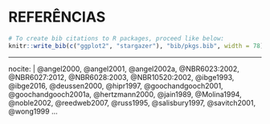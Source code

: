 <!--
The bib chunk below must go last in this document according to how R Markdown renders.  More info is at http://rmarkdown.rstudio.com/authoring_bibliographies_and_citations.html
-->

<!-- 
If you'd like to change the name of the bibliography to something else,
delete "References" and replace it.
-->

# REFERÊNCIAS {-}

```r
# To create bib citations to R packages, proceed like below:
knitr::write_bib(c("ggplot2", "stargazer"), "bib/pkgs.bib", width = 78)
```

<!--
This manually sets the header for this unnumbered chapter.
-->
\markboth{Referências}{REFERÊNCIAS}


<div id="refs"></div>

<!--
To create a hanging indent and spacing between entries.  These three lines may need to be removed for styles that don't require the hanging indent.
-->

<!--
This is just for testing with more citations for the bibliography at the end.  Add other entries into the list here if you'd like them to appear in the bibliography even if they weren't explicitly cited in the document.
-->

---
nocite: | 
  @angel2000, @angel2001, @angel2002a, @NBR6023:2002, @NBR6027:2012, @NBR6028:2003, @NBR10520:2002, @ibge1993, @ibge2016, @deussen2000, @hipr1997, @goochandgooch2001, @goochandgooch2001a, @hertzmann2000, @jain1989, @Molina1994, @noble2002, @reedweb2007, @russ1995, @salisbury1997, @savitch2001, @wong1999
...
